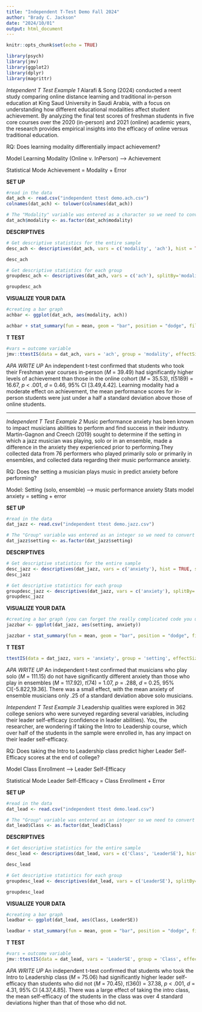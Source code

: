 ---
title: "Independent T-Test Demo Fall 2024"
author: "Brady C. Jackson"
date: "2024/10/01"
output: html_document
---

```{r setup, include=FALSE}
knitr::opts_chunk$set(echo = TRUE)
```

```{r}
library(psych)
library(jmv)
library(ggplot2)
library(dplyr)
library(magrittr)
```

*Intependent T Test Example 1*
Alarafi & Song (2024) conducted a reent study comparing online distance learning and traditional in-person education at King Saud University in Saudi Arabia, with a focus on understanding how different educational modalities affect student achievement. By analyzing the final test scores of freshman students in five core courses over the 2020 (in-person) and 2021 (online) academic years, the research provides empirical insights into the efficacy of online versus traditional education.

RQ: Does learning modality differentially impact achievement?

Model
Learning Modality (Online v. InPerson) --> Achievement

Statistical Mode
Achievement = Modality + Error

**SET UP**
```{r}
#read in the data
dat_ach <- read.csv("independent ttest demo.ach.csv")
colnames(dat_ach) <- tolower(colnames(dat_ach))
```

```{r}
# The "Modality" variable was entered as a character so we need to convert it to a factor
dat_ach$modality <- as.factor(dat_ach$modality)
```

**DESCRIPTIVES**
```{r}
# Get descriptive statistics for the entire sample
desc_ach <- descriptives(dat_ach, vars = c('modality', 'ach'), hist = TRUE, freq = TRUE, sd = TRUE, se = TRUE, skew = TRUE, kurt = TRUE)

desc_ach
```

```{r}
# Get descriptive statistics for each group
groupdesc_ach <- descriptives(dat_ach, vars = c('ach'), splitBy='modality', hist = TRUE, sd = TRUE, se = TRUE, skew = TRUE, kurt = TRUE)

groupdesc_ach
```

**VISUALIZE YOUR DATA**
```{r}
#creating a bar graph
achbar <- ggplot(dat_ach, aes(modality, ach))

achbar + stat_summary(fun = mean, geom = "bar", position = "dodge", fill="maroon3") + stat_summary(fun.data = mean_cl_normal, geom = "errorbar", position = position_dodge(width = 0.90), width = 0.2) + labs(x = "Learning Modality", y = "Freshman Year Achievement") + ggtitle('Effect of Learning Modality on Freshman Year Achievement')
```

**T TEST**
```{r}
#vars = outcome variable
jmv::ttestIS(data = dat_ach, vars = 'ach', group = 'modality', effectSize = TRUE, ci = TRUE, meanDiff = TRUE, desc = TRUE)
```

*APA WRITE UP*
An independent t-test confirmed that students who took their Freshman year courses in-person (*M* = 39.49) had significantly higher levels of achievement than those in the online cohort (*M* = 35.53), *t*(5189) = 16.67, *p* < .001, *d* = 0.46, 95% CI [3.49,4.42]. Learning modality had a moderate effect on achievement, the mean performance scores for in-person students were just under a half a standard deviation above those of online students.  

______________________________________

*Independent T Test Example 2*
Music performance anxiety has been known to impact musicians abilities to perform and find success in their industry. Martin-Gagnon and Creech (2019) sought to determine if the setting in which a jazz musician was playing, solo or in an ensemble, made a difference in the anxiety they experienced prior to performing.They collected data from 76 performers who played primarily solo or primarily in ensembles, and collected data regarding their music performance anxiety. 

RQ: Does the setting a musician plays music in predict anxiety before performing? 

Model: Setting (solo, ensemble) --> music performance anxiety
Stats model
anxiety = setting + error

**SET UP**
```{r}
#read in the data
dat_jazz <- read.csv("independent ttest demo.jazz.csv")

# The "Group" variable was entered as an integer so we need to convert it to a factor
dat_jazz$setting <- as.factor(dat_jazz$setting)
```

**DESCRIPTIVES**
```{r}
# Get descriptive statistics for the entire sample
desc_jazz <- descriptives(dat_jazz, vars = c('anxiety'), hist = TRUE, sd = TRUE, se = TRUE, skew = TRUE, kurt = TRUE)
desc_jazz
```

```{r}
# Get descriptive statistics for each group
groupdesc_jazz <- descriptives(dat_jazz, vars = c('anxiety'), splitBy='setting', hist = TRUE, sd = TRUE, se = TRUE, skew = TRUE, kurt = TRUE)
groupdesc_jazz
```

**VISUALIZE YOUR DATA**
```{r}
#creating a bar graph (you can forget the really complicated code you used in One Way ANOVA, it i simplified for you below. 
jazzbar <- ggplot(dat_jazz, aes(setting, anxiety))

jazzbar + stat_summary(fun = mean, geom = "bar", position = "dodge", fill="steelblue") + stat_summary(fun.data = mean_cl_normal, geom = "errorbar", position = position_dodge(width = 0.90), width = 0.2) + labs(x = "Setting", y = "Anxiety") + ggtitle('Effect of Performance Setting on Music Performance Anxiety')
```

**T TEST**
```{r}
ttestIS(data = dat_jazz, vars = 'anxiety', group = 'setting', effectSize = TRUE, ci = TRUE, meanDiff = TRUE, ciES =, desc = TRUE)
```

*APA WRITE UP*
An independent t-test confirmed that musicians who play solo (*M* = 111.15) do not have significantly different anxiety than those who play in ensembles (*M* = 117.92), *t*(74) = 1.07, *p* = .288, *d* = 0.25, 95% CI[-5.822,19.36]. There was a small effect, with the mean anxiety of ensemble musicians only .25 of a standard deviation above solo musicians. 


*Intependent T Test Example 3*
Leadership qualities were explored in 362 college seniors who were surveyed regarding several variables, including their leader self-efficacy (confidence in leader abilities). You, the researcher, are wondering if taking the Intro to Leadership course, which over half of the students in the sample were enrolled in, has any impact on their leader self-efficacy.

RQ: Does taking the Intro to Leadership class predict higher Leader Self-Efficacy scores at the end of college? 

Model
Class Enrollment --> Leader Self-Efficacy

Statistical Mode
Leader Self-Efficacy = Class Enrollment + Error

**SET UP**
```{r}
#read in the data
dat_lead <- read.csv("independent ttest demo.lead.csv")

# The "Group" variable was entered as an integer so we need to convert it to a factor
dat_lead$Class <- as.factor(dat_lead$Class)
```

**DESCRIPTIVES**
```{r}
# Get descriptive statistics for the entire sample
desc_lead <- descriptives(dat_lead, vars = c('Class', 'LeaderSE'), hist = TRUE, freq = TRUE, sd = TRUE, se = TRUE, skew = TRUE, kurt = TRUE)

desc_lead
```

```{r}
# Get descriptive statistics for each group
groupdesc_lead <- descriptives(dat_lead, vars = c('LeaderSE'), splitBy='Class', hist = TRUE, sd = TRUE, se = TRUE, skew = TRUE, kurt = TRUE)

groupdesc_lead
```

**VISUALIZE YOUR DATA**
```{r}
#creating a bar graph
leadbar <- ggplot(dat_lead, aes(Class, LeaderSE))

leadbar + stat_summary(fun = mean, geom = "bar", position = "dodge", fill="steelblue") + stat_summary(fun.data = mean_cl_normal, geom = "errorbar", position = position_dodge(width = 0.90), width = 0.2) + labs(x = "Intro to Lead Class", y = "Leader Self-Efficacy") + ggtitle('Effect of Class Taken on Leader Self-Efficacy')
```

**T TEST**
```{r}
#vars = outcome variable
jmv::ttestIS(data = dat_lead, vars = 'LeaderSE', group = 'Class', effectSize = TRUE, ci = TRUE, meanDiff = TRUE, desc = TRUE)
```

*APA WRITE UP*
An independent t-test confirmed that students who took the Intro to Leadership class (*M* = 75.06) had significantly higher leader self-efficacy than students who did not (*M* = 70.45), *t*(360) = 37.38, *p* < .001, *d* = 4.31, 95% CI [4.37,4.85]. There was a large effect of taking the intro class, the mean self-efficacy of the students in the class was over 4 standard deviations higher than that of those who did not. 

